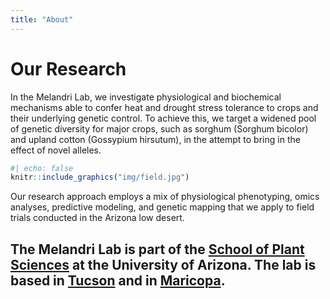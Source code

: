 ```yaml
---
title: "About"
---
```


# Our Research


In the Melandri Lab, we investigate physiological and biochemical mechanisms able to confer heat and drought stress tolerance to crops and their underlying genetic control. To achieve this, we target a widened pool of genetic diversity for major crops, such as sorghum (Sorghum bicolor) and upland cotton (Gossypium hirsutum), in the attempt to bring in the effect of novel alleles.

:::{.column-margin}
```r
#| echo: false
knitr::include_graphics("img/field.jpg")
```
:::

Our research approach employs a mix of physiological phenotyping, omics analyses, predictive modeling, and genetic mapping that we apply to field trials conducted in the Arizona low desert.

The Melandri Lab is part of the [School of Plant Sciences](https://cals.arizona.edu/spls/home) at the University of Arizona. The lab is based in [Tucson](https://bio5.org/resources) and in [Maricopa](https://mac.arizona.edu/). 
---
